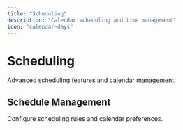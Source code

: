 ```yaml
---
title: "Scheduling"
description: "Calendar scheduling and time management"
icon: "calendar-days"
---
```


# Scheduling

Advanced scheduling features and calendar management.

## Schedule Management

Configure scheduling rules and calendar preferences. 